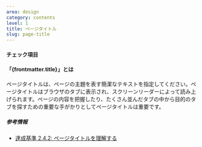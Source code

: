 ```yaml
---
area: design
category: contents
level: 1
title: ページタイトル
slug: page-title
---
```



#### チェック項目

<Checkpoint title="ページのトピックを表す簡潔なテキストをページタイトルにする" />

<Checkpoint title="ページごとに異なるユニークなページタイトルにする" />

#### 「{frontmatter.title}」とは

ページタイトルは、ページの主題を表す簡潔なテキストを指定してください。ページタイトルはブラウザのタブに表示され、スクリーンリーダーによって読み上げられます。ページの内容を把握したり、たくさん並んだタブの中から目的のタブを探すための重要な手がかりとしてページタイトルは重要です。

##### 参考情報

- [達成基準 2.4.2: ページタイトルを理解する](https://waic.jp/docs/WCAG21/Understanding/page-titled.html)
